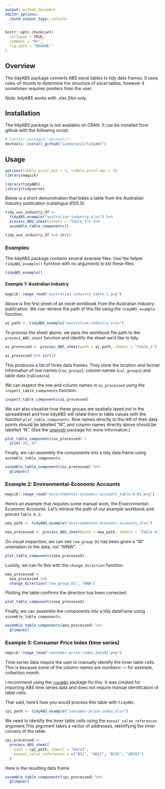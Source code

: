 ```yaml
---
output: github_document
editor_options: 
  chunk_output_type: console
---
```


<!-- README.md is generated from README.Rmd. Please edit that file -->

```r
knitr::opts_chunk$set(
  collapse = TRUE,
  comment = "#>",
  fig.path = "README-"
)
```

## Overview

The tidyABS package converts ABS excel tables to tidy data frames. It uses rules-of-thumb to determine the structure of excel tables, however it sometimes requires pointers from the user. 


_Note: tidyABS works with .xlsx files only._

## Installation

The tidyABS package is not available on CRAN. It can be installed from github with the following script:
 
```r
# install.packages("devtools")
devtools::install_github("ianmoran11/tidyABS")
```

## Usage

```r
options(tibble.print_min = 3, tibble.print_max = 3)
library(magick)
```

```r
library(tidyABS)
library(tidyverse)
```

Below is a short demonstration that tidies a table from the Australian Industry publication (catalogue 8155.0). 
```r

tidy_aus_industry_df <-
  tidyABS_example("australian-industry.xlsx") %>%
  process_ABS_sheet(sheets = "Table_1") %>%
  assemble_table_components()

tidy_aus_industry_df %>% str()
```

### Examples

The tidyABS package contains several example files. Use the helper `tidyABS_example()` function with no arguments to list these files:

```r
tidyABS_example()
```

#### Example 1: Australian Industry

```r
magick::image_read("australian-industry_table-1.png")
```

Above is the  first sheet of an excel workbook from the Australian Industry publication. We can retrieve the path of this file  using the `tidyABS_example` function:

```r
ai_path <- tidyABS_example("australian-industry.xlsx")
```

To process the sheet above, we pass the workbook file path to the `process_ABS_sheet` function and identify the sheet we'd like to tidy. 

```r
ai_processed <- process_ABS_sheet(path = ai_path, sheets = "Table_1")

ai_processed %>% str(1)
```

This produces a list of three data frames. They store the location and format information of row names (`row_groups`), column names (`col_groups`) and table data (`tabledata`).  

We can inspect the row and column names in  `ai_processed` using the `inspect_table_components` function.

```r
inspect_table_components(ai_processed)
```

We can also visualize how these groups are spatially layed out in the spreadsheet and how tidyABS will relate them to table values with the function `plot_table_components`. Row names directly to the left of their data points should be labelled "W", and column names directly above should be labelled "N". (See the [unpivotr](https://github.com/nacnudus/unpivotr) package for more information.)

```r
plot_table_components(ai_processed) +
  ylim(-30, 0)
```

Finally, we can assembly the components into a tidy data frame using `assemble_table_components`.

```r
assemble_table_components(ai_processed) %>%
  glimpse()
```

### Example 2: Environmental-Economic Accounts

```r
magick::image_read("environmental-economic-accounts_table-6-01.png")
```

Here's an example that requires some manual work, the Environmental-Economic Accounts. Let's retrieve the path of our example workbook and proces `Table 6.1`:

```r
eea_path <- tidyABS_example("environmental-economic-accounts.xlsx")

eea_processed <- process_ABS_sheet(path = eea_path, sheets = "Table 6.1")
```

On visual inspection, we can see `row_group_01` has been given a "W" orientation to the data, not "WNW". 

```r
plot_table_components(eea_processed)
```

Luckily, we can fix this with the `change_direction` function. 

```r
eea_processed <-
  eea_processed %>%
  change_direction("row_group_01", "WNW")
```

Plotting the table confirms the direction has been corrected. 

```r
plot_table_components(eea_processed)
```

Finally, we can assemble the components into a tidy dataframe using `assemble_table_components`.

```r
assemble_table_components(eea_processed) %>%
  glimpse()
```

### Example 3: Consumer Price Index (time series)

```r
magick::image_read("consumer-price-index_data01.png")
```

Time series data require the user to manually identify the inner table cells. This is because some of the column names are numberic --- for example, collection month. 

I recommend using the [`readABS`](https://github.com/MattCowgill/readabs) package for this. It was created for importing ABS time series data and does not require manual identifcation of table cells. 

That said, here's how you would process this table with `tidyABS`.

```r
cpi_path <- tidyABS_example("consumer-price-index.xlsx")
```

We need to identify the inner table cells using the `manual_value_references` argument.This argument takes a vector of addresses, identifying the inner corners of the table. 

```r
cpi_processed <-
  process_ABS_sheet(
    path = cpi_path, sheets = "Data1",
    manual_value_references = c("B11", "AB11", "B292", "AB292")
  )
```

Here is the resulting data frame. 

```r
assemble_table_components(cpi_processed) %>%
  glimpse()
```

